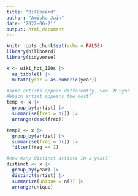 ```yaml
---
title: "Billboard"
author: "Amisha Jain"
date: '2022-06-21'
output: html_document
---
```


```r
knitr::opts_chunk$set(echo = FALSE)
library(billboard)
library(tidyverse)
```


```r
x <- wiki_hot_100s |> 
  as_tibble() |> 
  mutate(year = as.numeric(year)) 
```


```r
#some artists appear differently. See `N Sync.
#Which artist appears the most?
temp <- x |> 
  group_by(artist) |> 
  summarise(freq = n()) |> 
  arrange(desc(freq))
```



```r
temp2 <- x |> 
  group_by(artist) |> 
  summarise(freq = n()) |>
  filter(freq == 1)
```


```r
#how many distinct artists in a year?
distinct <- x |> 
  group_by(year) |> 
  distinct(artist) |> 
  summarize(unique = n()) |> 
  arrange(unique)
```

```r


```



